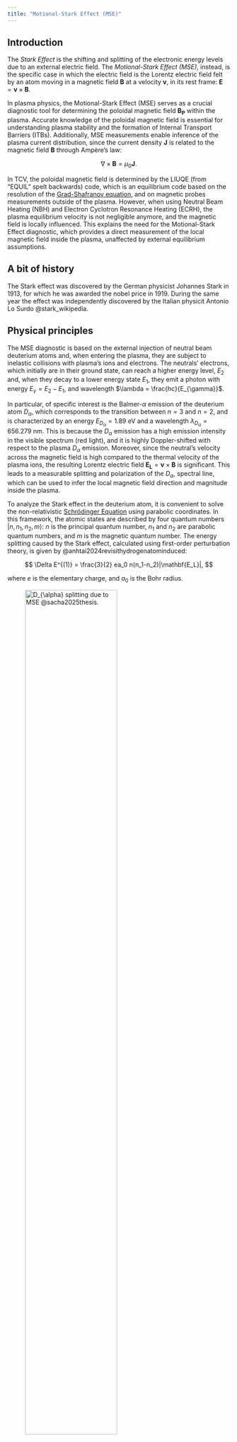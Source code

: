 ```yaml
---
title: "Motional-Stark Effect (MSE)"
---
```



## Introduction

The *Stark Effect* is the shifting and splitting of the electronic energy levels due to an external electric field. The *Motional-Stark Effect (MSE)*, instead, is the specific case in which the electric field is the Lorentz electric field felt by an atom moving in a magnetic field $\mathbf{B}$ at a velocity $\mathbf{v}$, in its rest frame: $\mathbf{E} = \mathbf{v} \times \mathbf{B}$.

In plasma physics, the Motional-Stark Effect (MSE) serves as a crucial diagnostic tool for determining the poloidal magnetic field $\mathbf{B_P}$ within the plasma. Accurate knowledge of the poloidal magnetic field is essential for understanding plasma stability and the formation of Internal Transport Barriers (ITBs). Additionally, MSE measurements enable inference of the plasma current distribution, since the current density $\mathbf{J}$ is related to the magnetic field $\mathbf{B}$ through Ampère's law:

$$
\nabla \times \mathbf{B} = \mu_0 \mathbf{J}.
$$

In TCV, the poloidal magnetic field is determined by the LIUQE (from "EQUIL" spelt backwards) code, which is an equilibrium code based on the resolution of the [Grad-Shafranov equation](Grad_Shafranov.qmd), and on magnetic probes measurements outside of the plasma. However, when using Neutral Beam Heating (NBH) and Electron Cyclotron Resonance Heating (ECRH), the plasma equilibrium velocity is not negligible anymore, and the magnetic field is locally influenced. This explains the need for the Motional-Stark Effect diagnostic, which provides a direct measurement of the local magnetic field inside the plasma, unaffected by external equilibrium assumptions.

## A bit of history

The Stark effect was discovered by the German physicist Johannes Stark in 1913, for which he was awarded the nobel price in 1919. During the same year the effect was independently discovered by the Italian physicit Antonio Lo Surdo @stark_wikipedia.

## Physical principles

The MSE diagnostic is based on the external injection of neutral beam deuterium atoms and, when entering the plasma, they are subject to inelastic collisions with plasma's ions and electrons. The neutrals' electrons, which initially are in their ground state, can reach a higher energy level, $E_{2}$ and, when they decay to a lower energy state $E_{1}$, they emit a photon with energy $E_{\gamma} = E_2 - E_1$, and wavelength $\lambda = \frac{hc}{E_{\gamma}}$. 

In particular, of specific interest is the Balmer-$\alpha$ emission of the deuterium atom $D_{\alpha}$, which corresponds to the transition between $n=3$ and $n=2$, and is characterized by an energy $E_{D_{\alpha}} = 1.89$ eV and a wavelength $\lambda_{D_{\alpha}} = 656.279$ nm. This is because the $D_{\alpha}$ emission has a high emission intensity in the visible spectrum (red light), and it is highly Doppler-shifted with respect to the plasma $D_{\alpha}$ emission. Moreover, since the neutral's velocity across the magnetic field is high compared to the thermal velocity of the plasma ions, the resulting Lorentz electric field $\mathbf{E_L} = \mathbf{v} \times \mathbf{B}$ is significant. This leads to a measurable splitting and polarization of the $D_{\alpha}$, spectral line, which can be used to infer the local magnetic field direction and magnitude inside the plasma. 

To analyze the Stark effect in the deuterium atom, it is convenient to solve the non-relativistic [Schrödinger Equation](../Quantum_physics/Schr%C3%B6dinger_eq.qmd) using parabolic coordinates. In this framework, the atomic states are described by four quantum numbers $|n, n_1, n_2, m\rangle$: $n$ is the principal quantum number, $n_1$ and $n_2$ are parabolic quantum numbers, and $m$ is the magnetic quantum number. The energy splitting caused by the Stark effect, calculated using first-order perturbation theory, is given by @anhtai2024revisithydrogenatominduced:

$$
\Delta E^{(1)} = \frac{3}{2} ea_0 n(n_1-n_2)|\mathbf{E_L}|,
$$

where $e$ is the elementary charge, and $a_0$ is the Bohr radius.

![$D_{\alpha}$ splitting due to MSE @sacha2025thesis.](Figures/D_alpha_splitting1.png){#fig-D_alpha1 width=70%}

In @fig-D_alpha1 the lines splitting of the energy levels with principal quantum numbers $n=2$ and $n=3$ is shown. For clarity the fine structure splitting is not shown. 

![Spectral lines separation of the $D_{\alpha}$ radiation due to MSE @sacha2025thesis.](Figures/D_alpha_splitting2.png){#fig-D_alpha2 width=80%}

The separation of the spectral lines, as shown in @fig-D_alpha2, is directly proportional to the strength of the electric field @sacha2025thesis:

$$
\Delta \lambda \approx \frac{3ea_0|\mathbf{E_L}|\lambda_0^2}{2hc},
$$

where $\lambda_0$ is the unshifted Balmer-$\alpha$ wavelength, $h$ is Planck's constant, and $c$ is the speed of light.

The π and $\mathrm{\sigma}$ components are resepectively polarized parallel and perpendicular to the electric field. 
This means that when trying to catch the radiation, the instensity of the components depend on the direction of the 
line-of-sight (LOS) respect to $\mathbf{E_L}$. 
Defining with $\Psi$ the angle between the LOS and $\mathbf{E_L}$, the observed intensities scale as:

$$
I_{\sigma} \propto 1 + \cos^2\Psi,
$$

$$
I_{\pi} \propto \sin^2\Psi.
$$

## MSE diagnostic on TCV

The MSE diagnostic on TCV relies on the deuterium neutrals injected 
by the [NBI-1 of TCV](NBI.qmd). Along the beam 20 LOS are defined, originating from the optical
setup at the bottom of TCV, as shown in @fig-LOS_TCV.

::: {#fig-LOS_TCV layout-ncol="2"}
![Intersection of LOS (in grey) with the NBI (in orange) @sacha2025thesis.](Figures/LOS_TCV1.jpg){#fig-LOS_TCV1 width=80%}

![Poloidal cross section of TCV with an example of magnetic equilibrium. In red the LOS and in green the NBI @sacha2025thesis.](Figures/LOS_TCV2.png){#fig-LOS_TCV2 width=40%}

:::

To detect the Doppler-shifted radiation emitted by the neutral beam, each line-of-sight (LOS) must be oriented at an angle other than $90^\circ$ relative to the beam direction. 
This arrangement ensures that the neutral beam has a velocity component along the LOS, making the Doppler-shifted emission distinguishable from the background plasma radiation.

![D$_{\mathrm{\alpha}}$ radiation](Figures/D_alpha_fromplasma.png){#fig-Dalpha_emission}

As shown in @fig-Dalpha_emission, the D$_{\mathrm{\alpha}}$ spectrum exhibits several distinct peaks:

- The full-energy peak corresponds to emission from D$^+$ ions;
- The half-energy peak arises from D$^+_2$ ions;
- The third-energy peak is due to D$^+_3$ ions;
- The remaining portion of the spectrum is non-shifted radiation emitted by the plasma.

These energy shifts result from the different velocities of the ion species, which are determined by their respective masses.



| LOS | R$_\mathrm{inter}$ [m] | α [deg] | Doppler shift ∆λ [Å] | resolution ∆R [cm⁻¹] |
|:---:|:----------:|:-------:|:---------------------:|:----------------------:|
|  1  | 1.1062     | 138.61  | -27.1349              | 6.4                    |
|  2  | 1.0920     | 138.04  | -26.8964              | 6.5                    |
|  3  | 1.0783     | 137.48  | -26.6568              | 6.4                    |
|  4  | 1.0651     | 136.91  | -26.4158              | 6.1                    |
|  5  | 1.0524     | 136.35  | -26.1734              | 5.8                    |
|  6  | 1.0402     | 135.80  | -25.9294              | 5.6                    |
|  7  | 1.0278     | 135.24  | -25.6837              | 5.5                    |
|  8  | 1.0163     | 134.69  | -25.4361              | 5.2                    |
|  9  | 1.0053     | 134.13  | -25.1867              | 5.0                    |
| 10  | 0.9952     | 133.58  | -24.9351              | 4.8                    |
| 11  | 0.9849     | 133.03  | -24.6813              | 4.6                    |
| 12  | 0.9748     | 132.48  | -24.4251              | 4.4                    |
| 13  | 0.9651     | 131.92  | -24.1664              | 4.2                    |
| 14  | 0.9556     | 131.37  | -23.9049              | 4.1                    |
| 15  | 0.9464     | 130.81  | -23.6407              | 3.9                    |
| 16  | 0.9374     | 130.26  | -23.3733              | 3.7                    |
| 17  | 0.9283     | 129.70  | -23.1028              | 3.5                    |
| 18  | 0.9198     | 129.14  | -22.8288              | 3.4                    |
| 19  | 0.9116     | 128.57  | -22.5512              | 3.2                    |
| 20  | 0.9035     | 128.00  | -22.2697              | 3.0                    |

: Parameters of each LOS. R$_\mathrm{inter}$ is the radial position of the 
intersection between LOS and NBI-1, α is the angle between LOS and NBI-1,
∆λ is the doppler shift, and ∆R is the radial resolution @sacha2025thesis. {#tbl-measurement}

In @tbl-measurement all the parameters relative to the intersection
between the LOSs and the NBI-1 are listed.

![Optical setup of the MSE diagnostic @sacha2025thesis](Figures/optical_setup.png){#fig-optical_setup}

| **Parameter**              | **Spectrometer**           | **Camera**             | **Fibers**               |
|----------------------------|----------------------------|------------------------|--------------------------|
| Focal length               | 500 mm                     |                        |                          |
| F#                          | 4                          |                        |                          |
| Grating                     | 2400 grooves/mm            |                        |                          |
| Resolution                  | ~ 0.5 Å                    |                        |                          |
| Range                       | 3800-8000 Å                |                        |                          |
| Model                       |                            | Andor EMCCD            |                          |
| Pixel size                  |                            | 13 µm                  |                          |
| Array size                  |                            | 1024x1024              |                          |
| Time resolution             |                            | 20 ms                  |                          |
| Camera range                |                            | 3800-9000 Å            |                          |
| Length of each fiber        |                            |                        | 30 m                     |
| Core diameter               |                            |                        | 295 µm                   |
| #fibers per branch          |                            |                        | 20                       |
| #branches                   |                            |                        | 2                        |
| Fiber range                 |                            |                        | 3800-8500 Å              |


: Parameters of the optical components @sacha2025thesis. {#tbl-optical_components}



## References

```bibliography